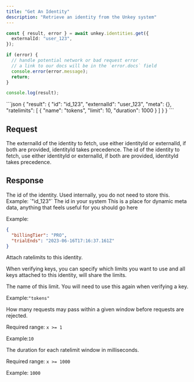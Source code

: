 ```yaml
---
title: "Get An Identity"
description: "Retrieve an identity from the Unkey system"
---
```


<RequestExample>

```ts
const { result, error } = await unkey.identities.get({
  externalId: "user_123",
});

if (error) {
  // handle potential network or bad request error
  // a link to our docs will be in the `error.docs` field
  console.error(error.message);
  return;
}

console.log(result);
```

</RequestExample>

<ResponseExample>
```json
{
  "result": {
    "id": "id_123",
    "externalId": "user_123",
    "meta": {},
    "ratelimits": [
      {
        "name": "tokens",
        "limit": 10,
        "duration": 1000
      }
    ]
  }
}
```
</ResponseExample>


## Request

<ParamField body="externalId" type="string" required>
    The externalId of the identity to fetch, use either identityId or externalId, if both are provided, identityId takes precedence.
</ParamField>

<ParamField body="identityId" type="string" required>
    The id of the identity to fetch, use either identityId or externalId, if both are provided, identityId takes precedence.
</ParamField>


## Response

<ResponseField name="id" type="string" required>
  The id of the identity. Used internally, you do not need to store this.
  Example: `"id_123"`

</ResponseField>

<ResponseField name="externalId" type="string" required>
  The id in your system

</ResponseField>

<ResponseField name="meta" type="object" >
This is a place for dynamic meta data, anything that feels useful for you should go here

Example:

```json
{
  "billingTier": "PRO",
  "trialEnds": "2023-06-16T17:16:37.161Z"
}
```
</ResponseField>
<ResponseField name="ratelimits" type="object[]" >
  Attach ratelimits to this identity.

  When verifying keys, you can specify which limits you want to use and all keys attached to this identity, will share the limits.

  <Expandable title="properties">
  <ResponseField name="name" type="string" required>
  The name of this limit. You will need to use this again when verifying a key.

  Example:`"tokens"`
  </ResponseField>

<ResponseField name="limit" type="int" required>
  How many requests may pass within a given window before requests are rejected.

   Required range: `x >= 1`

   Example:`10`

</ResponseField>

<ResponseField name="duration" type="int" required>
  The duration for each ratelimit window in milliseconds.

  Required range: `x >= 1000`

  Example: `1000`
</ResponseField>
</Expandable>
</ResponseField>
